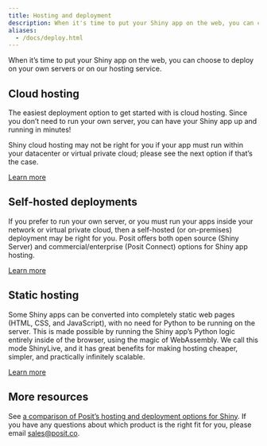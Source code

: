 ```yaml
---
title: Hosting and deployment
description: When it's time to put your Shiny app on the web, you can choose to deploy on your own servers or on our hosting service.
aliases:
  - /docs/deploy.html
---
```


:::{.lead}
When it's time to put your Shiny app on the web, you can choose to deploy on your own servers or on our hosting service.
:::


## Cloud hosting

The easiest deployment option to get started with is cloud hosting.
Since you don't need to run your own server, you can have your Shiny app up and running in minutes!

Shiny cloud hosting may not be right for you if your app must run within your datacenter or virtual private cloud; please see the next option if that's the case.

<a class="btn btn-outline-dark btn-sm mt-3 no-icon" href="deploy-cloud.qmd">Learn more</a>

## Self-hosted deployments

If you prefer to run your own server, or you must run your apps inside your network or virtual private cloud, then a self-hosted (or on-premises) deployment may be right for you.
Posit offers both open source (Shiny Server) and commercial/enterprise (Posit Connect) options for Shiny app hosting.

<a class="btn btn-outline-dark btn-sm mt-3 no-icon" href="deploy-on-prem.qmd">Learn more</a>

## Static hosting

Some Shiny apps can be converted into completely static web pages (HTML, CSS, and JavaScript), with no need for Python to be running on the server.
This is made possible by running the Shiny app's Python logic entirely inside of the browser, using the magic of WebAssembly.
We call this mode ShinyLive, and it has great benefits for making hosting cheaper, simpler, and practically infinitely scalable.

<a class="btn btn-outline-dark btn-sm mt-3 no-icon" href="shinylive.qmd">Learn more</a>

## More resources

See [a comparison of Posit's hosting and deployment options for Shiny](https://posit.co/products/open-source/shinyserver/).
If you have any questions about which product is the right fit for you, please email <a href="mailto:sales@posit.co">sales@posit.co</a>.
